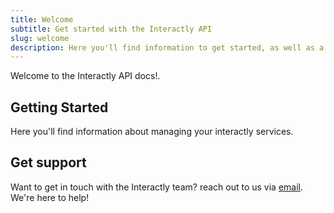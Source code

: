 ```yaml
---
title: Welcome
subtitle: Get started with the Interactly API
slug: welcome
description: Here you'll find information to get started, as well as a sample API Reference.
---
```


Welcome to the Interactly API docs!.

## Getting Started

Here you'll find information about managing your interactly services.

<Card
  title="API Reference"
  icon="code"
  href="/api-reference" 
/>

## Get support

Want to get in touch with the Interactly team? reach out to us via [email](mailto:developers@interactly.ai). We're here to help!
